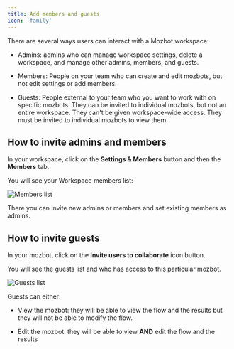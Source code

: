 ```yaml
---
title: Add members and guests
icon: 'family'
---
```


There are several ways users can interact with a Mozbot workspace:

- Admins: admins who can manage workspace settings, delete a workspace, and manage other admins, members, and guests.

- Members: People on your team who can create and edit mozbots, but not edit settings or add members.

- Guests: People external to your team who you want to work with on specific mozbots. They can be invited to individual mozbots, but not an entire workspace. They can't be given workspace-wide access. They must be invited to individual mozbots to view them.

## How to invite admins and members

In your workspace, click on the **Settings & Members** button and then the **Members** tab.

You will see your Workspace members list:

<Frame>
  <img src="/images/workspace/members.png" alt="Members list" />
</Frame>

There you can invite new admins or members and set existing members as admins.

## How to invite guests

In your mozbot, click on the **Invite users to collaborate** icon button.

You will see the guests list and who has access to this particular mozbot.

<Frame>
  <img src="/images/workspace/guests.png" alt="Guests list" />
</Frame>

Guests can either:

- View the mozbot: they will be able to view the flow and the results but they will not be able to modify the flow.

- Edit the mozbot: they will be able to view **AND** edit the flow and the results
